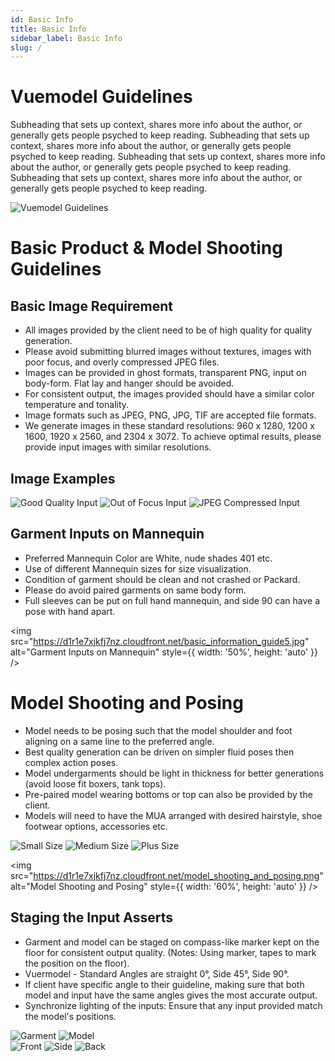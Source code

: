 ```yaml
---
id: Basic Info
title: Basic Info
sidebar_label: Basic Info
slug: /
---
```



# Vuemodel Guidelines

Subheading that sets up context, shares more info about the author, or generally gets people psyched to keep reading. Subheading that sets up context, shares more info about the author, or generally gets people psyched to keep reading. Subheading that sets up context, shares more info about the author, or generally gets people psyched to keep reading. Subheading that sets up context, shares more info about the author, or generally gets people psyched to keep reading.

![Vuemodel Guidelines](https://d1r1e7xjkfj7nz.cloudfront.net/basic_information_guide1.jpg)


# Basic Product & Model Shooting Guidelines

## Basic Image Requirement

- All images provided by the client need to be of high quality for quality generation.
- Please avoid submitting blurred images without textures, images with poor focus, and overly compressed JPEG files.
- Images can be provided in ghost formats, transparent PNG, input on body-form. Flat lay and hanger should be avoided.
- For consistent output, the images provided should have a similar color temperature and tonality.
- Image formats such as JPEG, PNG, JPG, TIF are accepted file formats.
- We generate images in these standard resolutions: 960 x 1280, 1200 x 1600, 1920 x 2560, and 2304 x 3072. To achieve optimal results, please provide input images with similar resolutions.


## Image Examples

![Good Quality Input](https://d1r1e7xjkfj7nz.cloudfront.net/basic_information_guide2.jpg)
![Out of Focus Input](https://d1r1e7xjkfj7nz.cloudfront.net/basic_information_guide3.jpg)
![JPEG Compressed Input](https://d1r1e7xjkfj7nz.cloudfront.net/basic_information_guide4.jpg)

## Garment Inputs on Mannequin

- Preferred Mannequin Color are White, nude shades 401 etc.
- Use of different Mannequin sizes for size visualization.
- Condition of garment should be clean and not crashed or Packard.
- Please do avoid paired garments on same body form.
- Full sleeves can be put on full hand mannequin, and side 90 can have a pose with hand apart.

<img src="https://d1r1e7xjkfj7nz.cloudfront.net/basic_information_guide5.jpg" alt="Garment Inputs on Mannequin" style={{ width: '50%', height: 'auto' }} />


# Model Shooting and Posing

- Model needs to be posing such that the model shoulder and foot aligning on a same line to the preferred angle.
- Best quality generation can be driven on simpler fluid poses then complex action poses.
- Model undergarments should be light in thickness for better generations (avoid loose fit boxers, tank tops).
- Pre-paired model wearing bottoms or top can also be provided by the client.
- Models will need to have the MUA arranged with desired hairstyle, shoe footwear options, accessories etc.

![Small Size](https://d1r1e7xjkfj7nz.cloudfront.net/small_size.png)
![Medium Size](https://d1r1e7xjkfj7nz.cloudfront.net/medium_size.png)
![Plus Size](https://d1r1e7xjkfj7nz.cloudfront.net/plus_size.png)

<img src="https://d1r1e7xjkfj7nz.cloudfront.net/model_shooting_and_posing.png" alt="Model Shooting and Posing" style={{ width: '60%', height: 'auto' }} />


## Staging the Input Asserts

- Garment and model can be staged on compass-like marker kept on the floor for consistent output quality. (Notes: Using marker, tapes to mark the position on the floor).
- Vuermodel - Standard Angles are straight 0°, Side 45°, Side 90°.
- If client have specific angle to their guideline, making sure that both model and input have the same angles gives the most accurate output.
- Synchronize lighting of the inputs: Ensure that any input provided match the model's positions.

<div style={{ display: 'flex', justifyContent: 'space-around' }}>
  <img src="https://d1r1e7xjkfj7nz.cloudfront.net/garment_14.png" alt="Garment" style={{ width: '45%', height: 'auto' }} />
  <img src="https://d1r1e7xjkfj7nz.cloudfront.net/model_15.png" alt="Model" style={{ width: '45%', height: 'auto' }} />
</div>

<div style={{ display: 'flex', justifyContent: 'space-around', marginTop: '20px' }}>
  <img src="https://d1r1e7xjkfj7nz.cloudfront.net/basic_information_guide1.jpg" alt="Front" style={{ width: '30%', height: 'auto' }} />
  <img src="https://d1r1e7xjkfj7nz.cloudfront.net/basic_information_guide1.jpg" alt="Side" style={{ width: '30%', height: 'auto' }} />
  <img src="https://d1r1e7xjkfj7nz.cloudfront.net/basic_information_guide1.jpg" alt="Back" style={{ width: '30%', height: 'auto' }} />
</div>
